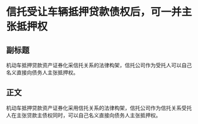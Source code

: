 # 信托受让车辆抵押贷款债权后，可一并主张抵押权
## 副标题
机动车抵押贷款资产证券化采信托关系的法律构架，信托公司作为受托人可以自己名义直接向债务人主张抵押权。
## 正文
机动车抵押贷款资产证券化采用信托关系的法律构架，信托公司作为信托关系受托人在主张贷款主债权同时，可以自己名义直接向债务人主张抵押权。